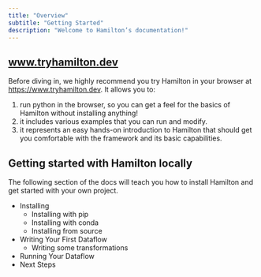 ```yaml
---
title: "Overview"
subtitle: "Getting Started"
description: "Welcome to Hamilton’s documentation!"
---
```


## www.tryhamilton.dev

Before diving in, we highly recommend you try Hamilton in your browser at https://www.tryhamilton.dev. It allows you to:

1. run python in the browser, so you can get a feel for the basics of Hamilton without installing anything!
2. it includes various examples that you can run and modify.
3. it represents an easy hands-on introduction to Hamilton that should get you comfortable with the framework and its basic capabilities.

## Getting started with Hamilton locally

The following section of the docs will teach you how to install Hamilton and get started with your own project.

- Installing
    - Installing with pip
    - Installing with conda
    - Installing from source
- Writing Your First Dataflow
    - Writing some transformations
- Running Your Dataflow
- Next Steps
